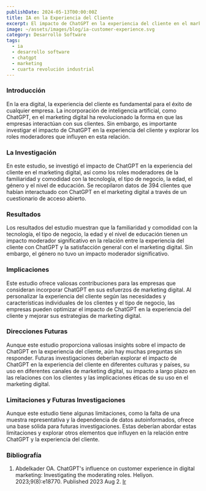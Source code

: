 ```yaml
---
publishDate: 2024-05-13T00:00:00Z
title: IA en la Experiencia del Cliente
excerpt: El impacto de ChatGPT en la experiencia del cliente en el marketing digital.
image: ~/assets/images/blog/ia-customer-experience.svg
category: Desarrollo Software
tags:
  - ia
  - desarrollo software
  - chatgpt
  - marketing
  - cuarta revolución industrial
---
```


### Introducción

En la era digital, la experiencia del cliente es fundamental para el éxito de cualquier empresa. La incorporación de inteligencia artificial, como ChatGPT, en el marketing digital ha revolucionado la forma en que las empresas interactúan con sus clientes. Sin embargo, es importante investigar el impacto de ChatGPT en la experiencia del cliente y explorar los roles moderadores que influyen en esta relación.

### La Investigación

En este estudio, se investigó el impacto de ChatGPT en la experiencia del cliente en el marketing digital, así como los roles moderadores de la familiaridad y comodidad con la tecnología, el tipo de negocio, la edad, el género y el nivel de educación. Se recopilaron datos de 394 clientes que habían interactuado con ChatGPT en el marketing digital a través de un cuestionario de acceso abierto.

### Resultados

Los resultados del estudio muestran que la familiaridad y comodidad con la tecnología, el tipo de negocio, la edad y el nivel de educación tienen un impacto moderador significativo en la relación entre la experiencia del cliente con ChatGPT y la satisfacción general con el marketing digital. Sin embargo, el género no tuvo un impacto moderador significativo.

### Implicaciones

Este estudio ofrece valiosas contribuciones para las empresas que consideran incorporar ChatGPT en sus esfuerzos de marketing digital. Al personalizar la experiencia del cliente según las necesidades y características individuales de los clientes y el tipo de negocio, las empresas pueden optimizar el impacto de ChatGPT en la experiencia del cliente y mejorar sus estrategias de marketing digital.

### Direcciones Futuras

Aunque este estudio proporciona valiosas insights sobre el impacto de ChatGPT en la experiencia del cliente, aún hay muchas preguntas sin responder. Futuras investigaciones deberían explorar el impacto de ChatGPT en la experiencia del cliente en diferentes culturas y países, su uso en diferentes canales de marketing digital, su impacto a largo plazo en las relaciones con los clientes y las implicaciones éticas de su uso en el marketing digital.

### Limitaciones y Futuras Investigaciones

Aunque este estudio tiene algunas limitaciones, como la falta de una muestra representativa y la dependencia de datos autoinformados, ofrece una base sólida para futuras investigaciones. Estas deberían abordar estas limitaciones y explorar otros elementos que influyen en la relación entre ChatGPT y la experiencia del cliente.

### Bibliografía
1. Abdelkader OA. ChatGPT's influence on customer experience in digital marketing: Investigating the moderating roles. Heliyon. 2023;9(8):e18770. Published 2023 Aug 2.
<a href="https://www.ncbi.nlm.nih.gov/pmc/articles/PMC10415881/" target="_blank">Ir</a>
